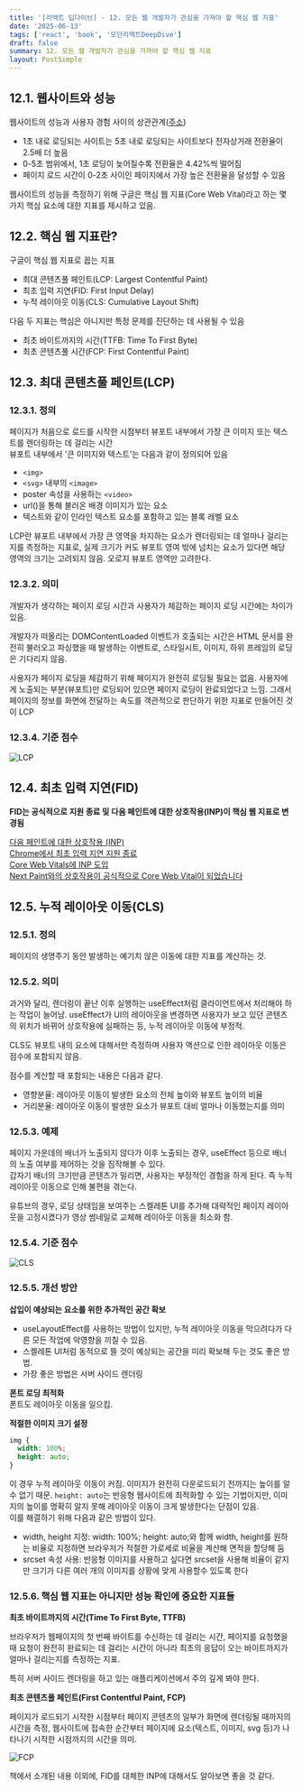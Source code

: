```yaml
---
title: '[리액트 딥다이브] - 12. 모든 웹 개발자가 관심을 가져야 할 핵심 웹 지표'
date: '2025-06-13'
tags: ['react', 'book', '모던리액트DeepDive']
draft: false
summary: 12. 모든 웹 개발자가 관심을 가져야 할 핵심 웹 지표
layout: PostSimple
---
```


## 12.1. 웹사이트와 성능

웹사이트의 성능과 사용자 경험 사이의 상관관계([주소](https://portent.com/blog/analytics/research-site-speed-hurting-everyones-revenue.htm))

- 1초 내로 로딩되는 사이트는 5초 내로 로딩되는 사이트보다 전자상거래 전환율이 2.5배 더 높음
- 0-5초 범위에서, 1초 로딩이 늦어질수록 전환율은 4.42%씩 떨어짐
- 페이지 로드 시간이 0-2초 사이인 페이지에서 가장 높은 전환율을 달성할 수 있음

웹사이트의 성능을 측정하기 위해 구글은 핵심 웹 지표(Core Web Vital)라고 하는 몇 가지 핵심 요소에 대한 지표를 제시하고 있음.

## 12.2. 핵심 웹 지표란?

구글이 핵심 웹 지표로 꼽는 지표

- 최대 콘텐츠풀 페인트(LCP: Largest Contentful Paint)
- 최초 입력 지연(FID: First Input Delay)
- 누적 레이아웃 이동(CLS: Cumulative Layout Shift)

다음 두 지표는 핵심은 아니지만 특정 문제를 진단하는 데 사용될 수 있음

- 최초 바이트까지의 시간(TTFB: Time To First Byte)
- 최초 콘텐츠풀 시간(FCP: First Contentful Paint)

## 12.3. 최대 콘텐츠풀 페인트(LCP)

### 12.3.1. 정의

페이지가 처음으로 로드를 시작한 시점부터 뷰포트 내부에서 가장 큰 이미지 또는 텍스트를 렌더링하는 데 걸리는 시간  
뷰포트 내부에서 '큰 이미지와 텍스트'는 다음과 같이 정의되어 있음

- `<img>`
- `<svg>` 내부의 `<image>`
- poster 속성을 사용하는 `<video>`
- url()을 통해 불러온 배경 이미지가 있는 요소
- 텍스트와 같이 인라인 텍스트 요소를 포함하고 있는 블록 레벨 요소

LCP란 뷰포트 내부에서 가장 큰 영역을 차지하는 요소가 렌더링되는 데 얼마나 걸리는지를 측정하는 지표로, 실제 크기가 커도 뷰포트 영여 밖에 넘치는 요소가 있다면 해당 영역의 크기는 고려되지 않음. 오로지 뷰포트 영역만 고려한다.

### 12.3.2. 의미

개발자가 생각하는 페이지 로딩 시간과 사용자가 체감하는 페이지 로딩 시간에는 차이가 있음.

개발자가 떠올리는 DOMContentLoaded 이벤트가 호출되는 시간은 HTML 문서를 완전히 불러오고 파싱했을 때 발생하는 이벤트로, 스타일시트, 이미지, 하위 프레임의 로딩은 기다리지 않음.

사용자가 페이지 로딩을 체감하기 위해 페이지가 완전히 로딩될 필요는 없음. 사용자에게 노출되는 부분(뷰포트)만 로딩되어 있으면 페이지 로딩이 완료되었다고 느낌. 그래서 페이지의 정보를 화면에 전달하는 속도를 객관적으로 판단하기 위한 지표로 만들어진 것이 LCP

### 12.3.4. 기준 점수

![LCP](https://web.dev/articles/lcp/image/good-lcp-values.svg)

## 12.4. 최초 입력 지연(FID)

**FID는 공식적으로 지원 종료 및 다음 페인트에 대한 상호작용(INP)이 핵심 웹 지표로 변경됨**

[다음 페인트에 대한 상호작용 (INP)](https://web.dev/articles/inp?hl=ko)  
[Chrome에서 최초 입력 지연 지원 종료](https://web.dev/blog/fid?hl=ko)  
[Core Web Vitals에 INP 도입](https://developers.google.com/search/blog/2023/05/introducing-inp?hl=ko)  
[Next Paint와의 상호작용이 공식적으로 Core Web Vital이 되었습니다](https://web.dev/blog/inp-cwv-launch?hl=ko#fid_deprecation_timeline)

## 12.5. 누적 레이아웃 이동(CLS)

### 12.5.1. 정의

페이지의 생명주기 동안 발생하는 예기치 않은 이동에 대한 지표를 계산하는 것.

### 12.5.2. 의미

과거와 달리, 렌더링이 끝난 이후 실행하는 useEffect처럼 클라이언트에서 처리해야 하는 작업이 늘어남. useEffect가 UI의 레이아웃을 변경하면 사용자가 보고 있던 콘텐츠의 위치가 바뀌어 상호작용에 실패하는 등, 누적 레이아웃 이동에 부정적.

CLS도 뷰포트 내의 요소에 대해서만 측정하며 사용자 액션으로 인한 레이아웃 이동은 점수에 포함되지 않음.

점수를 계산할 때 포함되는 내용은 다음과 같다.

- 영향분율: 레이아웃 이동이 발생한 요소의 전체 높이와 뷰포트 높이의 비율
- 거리분율: 레이아웃 이동이 발생한 요소가 뷰포트 대비 얼마나 이동했는지를 의미

### 12.5.3. 예제

페이지 가운데의 배너가 노출되지 않다가 이후 노출되는 경우, useEffect 등으로 배너의 노출 여부를 제어하는 것을 짐작해볼 수 있다.  
갑자기 배너의 크기만큼 콘텐츠가 밀리면, 사용자는 부정적인 경험을 하게 된다. 즉 누적 레이아웃 이동으로 인해 불편을 겪는다.

유튜브의 경우, 로딩 상태임을 보여주는 스켈레톤 UI를 추가해 대략적인 페이지 레이아웃을 고정시켰다가 영상 썸네일로 교체해 레이아웃 이동을 최소화 함.

### 12.5.4. 기준 점수

![CLS](https://web.dev/articles/cls/image/good-cls-values.svg)

### 12.5.5. 개선 방안

**삽입이 예상되는 요소를 위한 추가적인 공간 확보**

- useLayoutEffect를 사용하는 방법이 있지만, 누적 레이아웃 이동을 막으려다가 다른 모든 작업에 악영향을 끼칠 수 있음.
- 스켈레톤 UI처럼 동적으로 뜰 것이 예상되는 공간을 미리 확보해 두는 것도 좋은 방법.
- 가장 좋은 방법은 서버 사이드 렌더링

**폰트 로딩 최적화**  
폰트도 레이아웃 이동을 일으킴.

**적절한 이미지 크기 설정**

```css
img {
  width: 100%;
  height: auto;
}
```

이 경우 누적 레이아웃 이동이 커짐. 이미지가 완전히 다운로드되기 전까지는 높이를 알 수 없기 때문. `height: auto`는 반응형 웹사이트에 최적화할 수 있는 기법이지만, 이미지의 높이를 명확히 알지 못해 레이아웃 이동이 크게 발생한다는 단점이 있음.  
이를 해결하기 위해 다음과 같은 방법이 있다.

- width, height 지정: width: 100%; height: auto;와 함께 width, height를 원하는 비율로 지정하면 브라우저가 적절한 가로세로 비율을 계산해 면적을 할당해 둠
- srcset 속성 사용: 반응형 이미지를 사용하고 싶다면 srcset을 사용해 비율이 같지만 크기가 다른 여러 개의 이미지를 상황에 맞게 사용할수 있도록 한다

### 12.5.6. 핵심 웹 지표는 아니지만 성능 확인에 중요한 지표들

**최초 바이트까지의 시간(Time To First Byte, TTFB)**

브라우저가 웹페이지의 첫 번째 바이트를 수신하는 데 걸리는 시간, 페이지를 요청했을 때 요청이 완전히 완료되는 데 걸리는 시간이 아니라 최초의 응답이 오는 바이트까지가 얼마나 걸리는지를 측정하는 지표.

특히 서버 사이드 렌더링을 하고 있는 애플리케이션에서 주의 깊게 봐야 한다.

**최초 콘텐츠풀 페인트(First Contentful Paint, FCP)**

페이지가 로드되기 시작한 시점부터 페이지 콘텐츠의 일부가 화면에 렌더링될 때까지의 시간을 측정, 웹사이트에 접속한 순간부터 페이지에 요소(텍스트, 이미지, svg 등)가 나타나기 시작한 시점까지의 시간을 의미.

![FCP](https://web.dev/static/articles/fcp/image/good-fcp-values-18.svg)

책에서 소개된 내용 이외에, FID를 대체한 INP에 대해서도 알아보면 좋을 것 같다.
